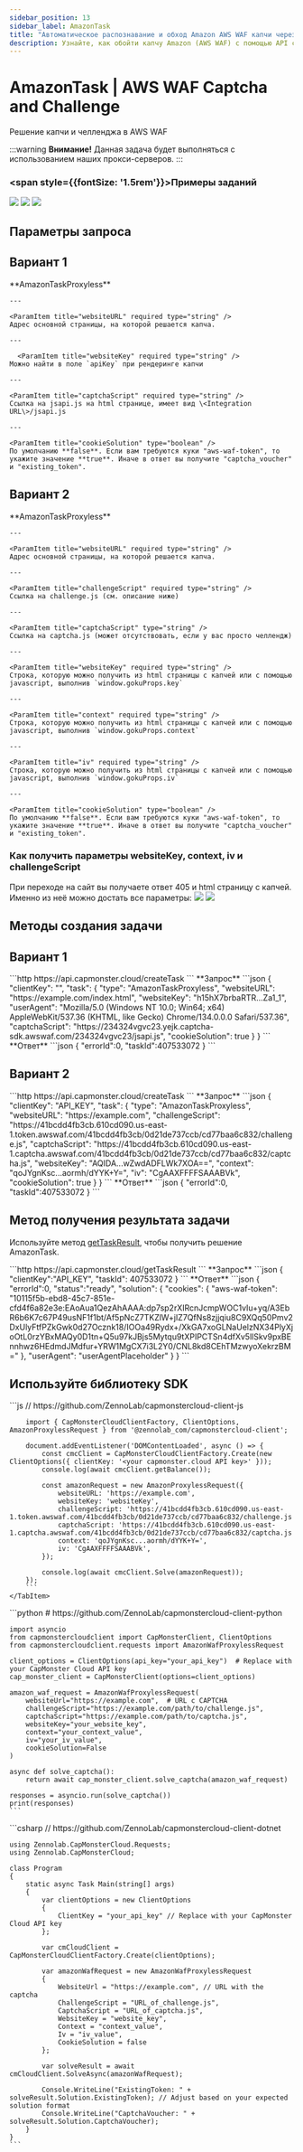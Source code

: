 ```yaml
---
sidebar_position: 13
sidebar_label: AmazonTask
title: "Автоматическое распознавание и обход Amazon AWS WAF капчи через API Capmonster Cloud"
description: Узнайте, как обойти капчу Amazon (AWS WAF) с помощью API сервиса автоматического рапознавания и решения капч Capmonster Cloud!
---
```



# AmazonTask | AWS WAF Captcha and Challenge

<PriceBlockWrap>
  <PriceBlock title="AmazonTask" captchaId="amazonwaf"/>
</PriceBlockWrap>

Решение капчи и челленджа в AWS WAF

<BlogLink url="https://capmonster.cloud/ru/blog/scraping/amazon-captcha-web-scraping"/>

:::warning **Внимание!**
Данная задача будет выполняться с использованием наших прокси-серверов. 
:::

### <span style={{fontSize: '1.5rem'}}>Примеры заданий</span>
![](./images/amazon-task/Waf1.png)
![](./images/amazon-task/Waf2.png)
![](./images/amazon-task/Waf3.png)

## Параметры запроса
## Вариант 1
<TabItem value="proxyless" label="AmazonTaskProxyless (без прокси)" default className="bordered-panel">
    <ParamItem title="type" required type="string" />
    **AmazonTaskProxyless**

    --- 

    <ParamItem title="websiteURL" required type="string" />
    Адрес основной страницы, на которой решается капча.

    ---
	
	  <ParamItem title="websiteKey" required type="string" />
    Можно найти в поле `apiKey` при рендеринге капчи

    ---

    <ParamItem title="captchaScript" required type="string" />
    Ссылка на jsapi.js на html странице, имеет вид \<Integration URL\>/jsapi.js

    ---

    <ParamItem title="cookieSolution" type="boolean" />
    По умолчанию **false**. Если вам требуются куки "aws-waf-token", то укажите значение **true**. Иначе в ответ вы получите "captcha_voucher" и "existing_token".

</TabItem>

## Вариант 2
<TabItem value="proxyless" label="AmazonTaskProxyless (без прокси)" default className="bordered-panel">
    <ParamItem title="type" required type="string" />
    **AmazonTaskProxyless**

    --- 

    <ParamItem title="websiteURL" required type="string" />
    Адрес основной страницы, на которой решается капча.

    ---

    <ParamItem title="challengeScript" required type="string" />
    Ссылка на challenge.js (см. описание ниже)

    ---

    <ParamItem title="captchaScript" type="string" />
    Ссылка на captcha.js (может отсутствовать, если у вас просто челлендж)

    ---

    <ParamItem title="websiteKey" required type="string" />
    Строка, которую можно получить из html страницы с капчей или с помощью javascript, выполнив `window.gokuProps.key`

    ---

    <ParamItem title="context" required type="string" />
    Строка, которую можно получить из html страницы с капчей или с помощью javascript, выполнив `window.gokuProps.context`

    ---

    <ParamItem title="iv" required type="string" />
    Строка, которую можно получить из html страницы с капчей или с помощью javascript, выполнив `window.gokuProps.iv`

    ---

    <ParamItem title="cookieSolution" type="boolean" />
    По умолчанию **false**. Если вам требуются куки "aws-waf-token", то укажите значение **true**. Иначе в ответ вы получите "captcha_voucher" и "existing_token".

</TabItem>


### Как получить параметры websiteKey, context, iv и challengeScript
При переходе на сайт вы получаете ответ 405 и html страницу с капчей. Именно из неё можно достать все параметры:
![](./images/amazon-task/aws1.png) 
![](./images/amazon-task/aws2.png) 


## Методы создания задачи
## Вариант 1
<TabItem value="proxyless" label="AmazonTaskProxyless (без прокси)" default className="method-panel">
	<MethodItem>
		```http
		https://api.capmonster.cloud/createTask
		```
	</MethodItem>
	<MethodDescription>
		**Запрос**
		```json
		{
			"clientKey": "",
			"task": {
				"type": "AmazonTaskProxyless",
				"websiteURL": "https://example.com/index.html",
				"websiteKey": "h15hX7brbaRTR...Za1_1",
				"userAgent": "Mozilla/5.0 (Windows NT 10.0; Win64; x64) AppleWebKit/537.36 (KHTML, like Gecko) Chrome/134.0.0.0 Safari/537.36",
				"captchaScript": "https://234324vgvc23.yejk.captcha-sdk.awswaf.com/234324vgvc23/jsapi.js",
				"cookieSolution": true
			}
		}
		```
		**Ответ**
		```json
		{
		  "errorId":0,
		  "taskId":407533072
		}
		```
	</MethodDescription>
</TabItem>

## Вариант 2
<TabItem value="proxyless" label="AmazonTaskProxyless (без прокси)" default className="method-panel">
	<MethodItem>
		```http
		https://api.capmonster.cloud/createTask
		```
	</MethodItem>
	<MethodDescription>
		**Запрос**
		```json
		{
			"clientKey": "API_KEY",
			"task": {
				"type": "AmazonTaskProxyless",
				"websiteURL": "https://example.com",
				"challengeScript": "https://41bcdd4fb3cb.610cd090.us-east-1.token.awswaf.com/41bcdd4fb3cb/0d21de737ccb/cd77baa6c832/challenge.js",
				"captchaScript": "https://41bcdd4fb3cb.610cd090.us-east-1.captcha.awswaf.com/41bcdd4fb3cb/0d21de737ccb/cd77baa6c832/captcha.js",
				"websiteKey": "AQIDA...wZwdADFLWk7XOA==",
				"context": "qoJYgnKsc...aormh/dYYK+Y=",
				"iv": "CgAAXFFFFSAAABVk",
				"cookieSolution": true
			}
		}
		```
		**Ответ**
		```json
		{
		  "errorId":0,
		  "taskId":407533072
		}
		```
	</MethodDescription>
</TabItem>


## Метод получения результата задачи
Используйте метод [getTaskResult](../api/methods/get-task-result.md), чтобы получить решение AmazonTask.

<TabItem value="proxyless" label="AmazonTaskProxyless (без прокси)" default className="method-panel-full">
	<MethodItem>
		```http
		https://api.capmonster.cloud/getTaskResult
		```
	</MethodItem>
	<MethodDescription>
		**Запрос**
		```json
		{
		  "clientKey":"API_KEY",
		  "taskId": 407533072
		}
		```
		**Ответ**
		```json
		{
			"errorId":0,
			"status":"ready",
			"solution": {
				"cookies": {
					"aws-waf-token": "10115f5b-ebd8-45c7-851e-cfd4f6a82e3e:EAoAua1QezAhAAAA:dp7sp2rXIRcnJcmpWOC1vIu+yq/A3EbR6b6K7c67P49usNF1f1bt/Af5pNcZ7TKZlW+jIZ7QfNs8zjjqiu8C9XQq50Pmv2DxUlyFtfPZkGwk0d27Ocznk18/IOOa49Rydx+/XkGA7xoGLNaUelzNX34PlyXjoOtL0rzYBxMAQy0D1tn+Q5u97kJBjs5Mytqu9tXPIPCTSn4dfXv5llSkv9pxBEnnhwz6HEdmdJMdfur+YRW1MgCX7i3L2Y0/CNL8kd8CEhTMzwyoXekrzBM="
				},
				"userAgent": "userAgentPlaceholder"
			}
		}
		```
	</MethodDescription>
</TabItem>


## Используйте библиотеку SDK

<Tabs className="full-width-tabs filled-tabs request-tabs" groupId="captcha-type">
	<TabItem value="js" label="JavaScript" default className="method-panel">
		```js
		// https://github.com/ZennoLab/capmonstercloud-client-js

		import { CapMonsterCloudClientFactory, ClientOptions, AmazonProxylessRequest } from '@zennolab_com/capmonstercloud-client';

		document.addEventListener('DOMContentLoaded', async () => {
			const cmcClient = CapMonsterCloudClientFactory.Create(new ClientOptions({ clientKey: '<your capmonster.cloud API key>' }));
			console.log(await cmcClient.getBalance());

			const amazonRequest = new AmazonProxylessRequest({
				websiteURL: 'https://example.com',
				websiteKey: 'websiteKey',
				challengeScript: 'https://41bcdd4fb3cb.610cd090.us-east-1.token.awswaf.com/41bcdd4fb3cb/0d21de737ccb/cd77baa6c832/challenge.js',
				captchaScript: 'https://41bcdd4fb3cb.610cd090.us-east-1.captcha.awswaf.com/41bcdd4fb3cb/0d21de737ccb/cd77baa6c832/captcha.js',
				context: 'qoJYgnKsc...aormh/dYYK+Y=',
				iv: 'CgAAXFFFFSAAABVk',
			});

			console.log(await cmcClient.Solve(amazonRequest));
		});
		```
	</TabItem>
	
  <TabItem value="python" label="Python" default className="method-panel">
    ```python
    # https://github.com/ZennoLab/capmonstercloud-client-python

    import asyncio
    from capmonstercloudclient import CapMonsterClient, ClientOptions
    from capmonstercloudclient.requests import AmazonWafProxylessRequest

    client_options = ClientOptions(api_key="your_api_key")  # Replace with your CapMonster Cloud API key
    cap_monster_client = CapMonsterClient(options=client_options)

    amazon_waf_request = AmazonWafProxylessRequest(
        websiteUrl="https://example.com",  # URL с CAPTCHA
        challengeScript="https://example.com/path/to/challenge.js",
        captchaScript="https://example.com/path/to/captcha.js",
        websiteKey="your_website_key",
        context="your_context_value",
        iv="your_iv_value",
        cookieSolution=False
    )

    async def solve_captcha():
        return await cap_monster_client.solve_captcha(amazon_waf_request)

    responses = asyncio.run(solve_captcha())
    print(responses)
    ```
  </TabItem>

  <TabItem value="csharp" label="C#" className="method-panel">
    ```csharp
    // https://github.com/ZennoLab/capmonstercloud-client-dotnet

    using Zennolab.CapMonsterCloud.Requests;
    using Zennolab.CapMonsterCloud;

    class Program
    {
        static async Task Main(string[] args)
        {
            var clientOptions = new ClientOptions
            {
                ClientKey = "your_api_key" // Replace with your CapMonster Cloud API key
            };

            var cmCloudClient = CapMonsterCloudClientFactory.Create(clientOptions);

            var amazonWafRequest = new AmazonWafProxylessRequest
            {
                WebsiteUrl = "https://example.com", // URL with the captcha
                ChallengeScript = "URL_of_challenge.js",
                CaptchaScript = "URL_of_captcha.js",
                WebsiteKey = "website_key",
                Context = "context_value",
                Iv = "iv_value",
                CookieSolution = false
            };

            var solveResult = await cmCloudClient.SolveAsync(amazonWafRequest);

            Console.WriteLine("ExistingToken: " + solveResult.Solution.ExistingToken); // Adjust based on your expected solution format
            Console.WriteLine("CaptchaVoucher: " + solveResult.Solution.CaptchaVoucher);
        }
    }
    ```
  </TabItem>
</Tabs>
